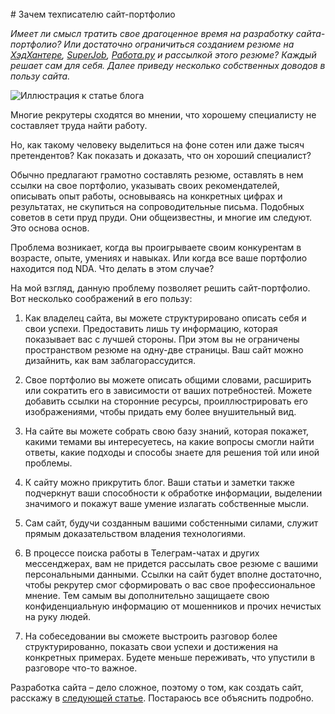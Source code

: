 <br />
# Зачем техписателю сайт-портфолио

*Имеет ли смысл тратить свое драгоценное время на разработку сайта-портфолио? Или достаточно ограничиться созданием резюме на [ХэдХантере](https://hh.ru), [SuperJob](https://www.superjob.ru), [Работа.ру](https://www.rabota.ru) и рассылкой этого резюме? Каждый решает сам для себя. Далее приведу несколько собственных доводов в пользу сайта.*

![Иллюстрация к статье блога](../../images/blog/blog-img-004.png)

Многие рекрутеры сходятся во мнении, что хорошему специалисту не составляет труда найти работу. 

Но, как такому человеку выделиться на фоне сотен или даже тысяч претендентов? Как показать и доказать, что он хороший специалист?

Обычно предлагают грамотно составлять резюме, оставлять в нем ссылки на свое портфолио, указывать своих рекомендателей, описывать опыт работы, основываясь на конкретных цифрах и результатах, не скупиться на сопроводительные письма. Подобных советов в сети пруд пруди. Они общеизвестны, и многие им следуют. Это основа основ.

Проблема возникает, когда вы проигрываете своим конкурентам в возрасте, опыте, умениях и навыках. Или когда все ваше портфолио находится под NDA. Что делать в этом случае?

На мой взгляд, данную проблему позволяет решить сайт-портфолио. Вот несколько соображений в его пользу:

1. Как владелец сайта, вы можете структурировано описать себя и свои успехи. Предоставить лишь ту информацию, которая показывает вас с лучшей стороны. При этом вы не ограничены пространством резюме на одну-две страницы. Ваш сайт можно дизайнить, как вам заблагорассудится.

2. Свое портфолио вы можете описать общими словами, расширить или сократить его в зависимости от ваших потребностей. Можете добавить ссылки на сторонние ресурсы, проиллюстрировать его изображениями, чтобы придать ему более внушительный вид. 

3. На сайте вы можете собрать свою базу знаний, которая покажет, какими темами вы интересуетесь, на какие вопросы смогли найти ответы, какие подходы и способы знаете для решения той или иной проблемы.

4. К сайту можно прикрутить блог. Ваши статьи и заметки также подчеркнут ваши способности к обработке информации, выделении значимого и покажут ваше умение излагать собственные мысли.

5. Сам сайт, будучи созданным вашими собстенными силами, служит прямым доказательством владения технологиями.

6. В процессе поиска работы в Телеграм-чатах и других мессенджерах, вам не придется рассылать свое резюме с вашими персональными данными. Ссылки на сайт будет вполне достаточно, чтобы рекрутер смог сформировать о вас свое профессиональное мнение. Тем самым вы дополнительно защищаете свою конфиденциальную информацию от мошенников и прочих нечистых на руку людей.

7. На собеседовании вы сможете выстроить разговор более структурированно, показать свои успехи и достижения на конкретных примерах. Будете меньше переживать, что упустили в разговоре что-то важное.

Разработка сайта – дело сложное, поэтому о том, как создать сайт, расскажу в [следующей статье](./kak-sdelat-sayt-s-tekhnicheskoy-dokumentatsiyey.mdx). Постараюсь все объяснить подробно.